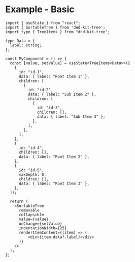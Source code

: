 
<Meta title="Example - Basic" />

# Example - Basic

```tsx
import { useState } from "react";
import { SortableTree } from 'dnd-kit-tree';
import type { TreeItems } from "dnd-kit-tree";

type Data = {
  label: string;
};

const MyComponent = () => {
  const [value, setValue] = useState<TreeItems<Data>>([
    {
      id: "id-1",
      data: { label: "Root Item 1" },
      children: [
        {
          id: "id-2",
          data: { label: "Sub Item 2" },
          children: [
            {
              id: "id-3",
              children: [],
              data: { label: "Sub Item 3" },
            },
          ],
        },
      ],
    },
    {
      id: "id-4",
      children: [],
      data: { label: "Root Item 2" },
    },
    {
      id: "id-5",
      maxDepth: 0,
      children: [],
      data: { label: "Root Item 3" },
    },
  ]);

  return (
    <SortableTree
      removable
      collapsible
      value={value}
      onChange={setValue}
      indentationWidth={25}
      renderItemContent={(item) => (
          <div>{item.data?.label}</div>
      )}
    />
  );
};
```
